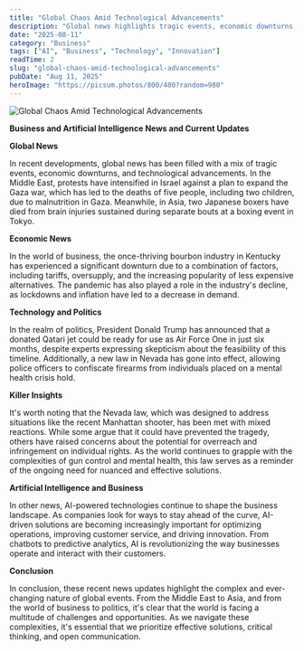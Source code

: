 ```yaml
---
title: "Global Chaos Amid Technological Advancements"
description: "Global news highlights tragic events, economic downturns, and technological advancements."
date: "2025-08-11"
category: "Business"
tags: ["AI", "Business", "Technology", "Innovation"]
readTime: 2
slug: "global-chaos-amid-technological-advancements"
pubDate: "Aug 11, 2025"
heroImage: "https://picsum.photos/800/400?random=980"
---
```


![Global Chaos Amid Technological Advancements](https://picsum.photos/800/400?random=980)

**Business and Artificial Intelligence News and Current Updates**

**Global News**

In recent developments, global news has been filled with a mix of tragic events, economic downturns, and technological advancements. In the Middle East, protests have intensified in Israel against a plan to expand the Gaza war, which has led to the deaths of five people, including two children, due to malnutrition in Gaza. Meanwhile, in Asia, two Japanese boxers have died from brain injuries sustained during separate bouts at a boxing event in Tokyo.

**Economic News**

In the world of business, the once-thriving bourbon industry in Kentucky has experienced a significant downturn due to a combination of factors, including tariffs, oversupply, and the increasing popularity of less expensive alternatives. The pandemic has also played a role in the industry's decline, as lockdowns and inflation have led to a decrease in demand.

**Technology and Politics**

In the realm of politics, President Donald Trump has announced that a donated Qatari jet could be ready for use as Air Force One in just six months, despite experts expressing skepticism about the feasibility of this timeline. Additionally, a new law in Nevada has gone into effect, allowing police officers to confiscate firearms from individuals placed on a mental health crisis hold.

**Killer Insights**

It's worth noting that the Nevada law, which was designed to address situations like the recent Manhattan shooter, has been met with mixed reactions. While some argue that it could have prevented the tragedy, others have raised concerns about the potential for overreach and infringement on individual rights. As the world continues to grapple with the complexities of gun control and mental health, this law serves as a reminder of the ongoing need for nuanced and effective solutions.

**Artificial Intelligence and Business**

In other news, AI-powered technologies continue to shape the business landscape. As companies look for ways to stay ahead of the curve, AI-driven solutions are becoming increasingly important for optimizing operations, improving customer service, and driving innovation. From chatbots to predictive analytics, AI is revolutionizing the way businesses operate and interact with their customers.

**Conclusion**

In conclusion, these recent news updates highlight the complex and ever-changing nature of global events. From the Middle East to Asia, and from the world of business to politics, it's clear that the world is facing a multitude of challenges and opportunities. As we navigate these complexities, it's essential that we prioritize effective solutions, critical thinking, and open communication.

